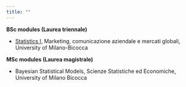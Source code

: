 ```yaml
---
title: ""
---
```


**BSc modules (Laurea triennale)**

-   [Statistics I,](https://rcorradin.github.io/Stat1/) Marketing, comunicazione aziendale e mercati globali, University of Milano-Bicocca

**MSc modules (Laurea magistrale)**

-   Bayesian Statistical Models, Scienze Statistiche ed Economiche, University of Milano Bicocca
